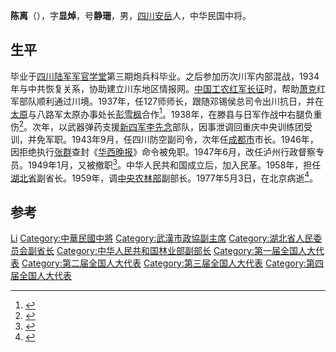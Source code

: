 '''陈离'''（{{bd|1892年||1977年|5月3日}}），字'''显焯'''，号'''静珊'''，男，[[四川|四川]][[安岳|安岳]]人，中华民国中将。

== 生平 ==
毕业于[[四川陆军军官学堂|四川陆军军官学堂]]第三期炮兵科毕业。之后参加历次川军内部混战，1934年与中共恢复关系，协助建立川东地区情报网。[[中国工农红军|中国工农红军]][[长征|长征]]时，帮助[[萧克|萧克]]红军部队顺利通过川境。1937年，任127师师长，跟随邓锡侯总司令出川抗日，并在[[太原|太原]]与八路军太原办事处长[[彭雪枫|彭雪枫]]合作<ref>{{cite news|title=川军抗日名将陈离19岁投笔从戎任军官 其家书公布|url=http://www.sc.xinhuanet.com/content/2014-05/04/c_1110516234.htm|accessdate=2014-12-31|newspaper=新华网|deadurl=yes|archiveurl=https://web.archive.org/web/20140705162043/http://www.sc.xinhuanet.com/content/2014-05/04/c_1110516234.htm|archivedate=2014-07-05}}</ref>。1938年，在滕县与日军作战中右腿负重伤<ref>{{cite news|title=死人堆里 他将王铭章遗体扛上马背|url=http://news.163.com/14/0824/06/A4D48DHM00014AED.html|accessdate=2014-12-31|newspaper=网易|archive-date=2014-12-31|archive-url=https://web.archive.org/web/20141231065224/http://news.163.com/14/0824/06/A4D48DHM00014AED.html|dead-url=no}}</ref>。次年，以武器弹药支援[[新四军|新四军]][[李先念|李先念]]部队，因事泄调回重庆中央训练团受训，并免军职。1943年9月，任四川防空副司令，次年任[[成都市|成都市]]市长。1946年，因拒绝执行[[张群|张群]]查封《[[华西晚报|华西晚报]]》命令被免职。1947年6月，改任泸州行政督察专员。1949年1月，又被撤职<ref>{{cite news|title=抗日名将陈离出身贫寒 立自由女神像触怒蒋介石|url=http://www.gdyfs.com/news/she/20140619/06191K43412014.html|accessdate=2014-12-31|newspaper=云浮在线|deadurl=yes|archiveurl=https://web.archive.org/web/20141231065206/http://www.gdyfs.com/news/she/20140619/06191K43412014.html|archivedate=2014-12-31}}</ref>。中华人民共和国成立后，加入民革。1958年，担任[[湖北省|湖北省]]副省长。1959年，调[[中央农林部|中央农林部]]副部长。1977年5月3日，在北京病逝<ref>{{cite news|title=抗日名将陈离将军之子：父亲在台儿庄奋勇迎敌|url=http://news.sohu.com/20050516/n225577070.shtml|accessdate=2014-12-31|newspaper=搜狐网|archive-date=2016-03-04|archive-url=https://web.archive.org/web/20160304204505/http://news.sohu.com/20050516/n225577070.shtml|dead-url=no}}</ref>。

== 参考 ==
{{reflist}}

{{中国政治人物小作品}}
{{成都市市长}}

{{Authority control}}
{{DEFAULTSORT:Chen陈}}
[[Category:陈姓|Li]]
[[Category:中華民國中將|Category:中華民國中將]]
[[Category:武漢市政協副主席|Category:武漢市政協副主席]]
[[Category:湖北省人民委员会副省长|Category:湖北省人民委员会副省长]]
[[Category:中华人民共和国林业部副部长|Category:中华人民共和国林业部副部长]]
[[Category:第一届全国人大代表|Category:第一届全国人大代表]]
[[Category:第二届全国人大代表|Category:第二届全国人大代表]]
[[Category:第三届全国人大代表|Category:第三届全国人大代表]]
[[Category:第四届全国人大代表|Category:第四届全国人大代表]]